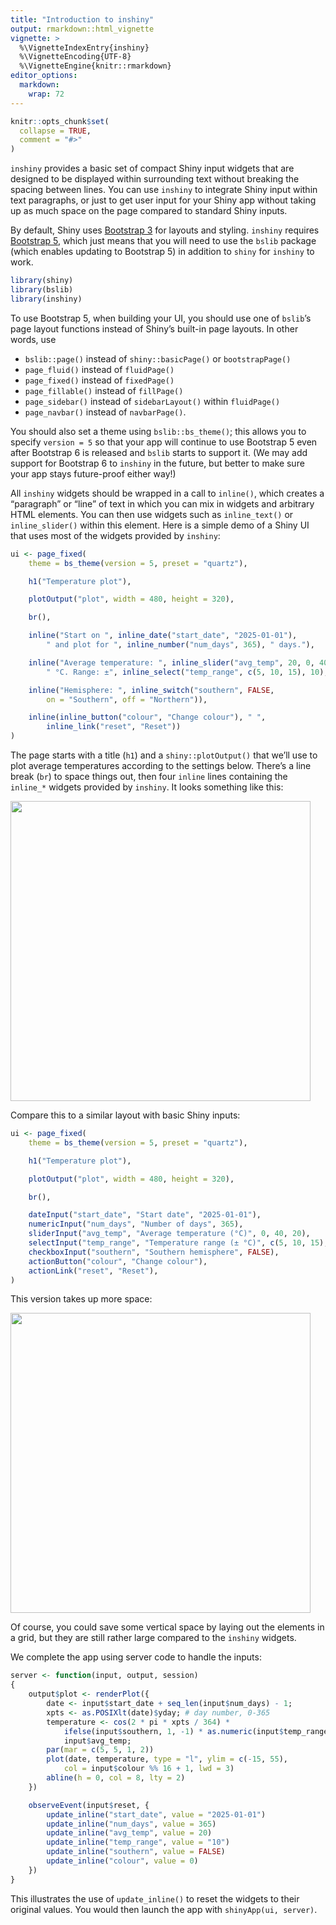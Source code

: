 ```yaml
---
title: "Introduction to inshiny"
output: rmarkdown::html_vignette
vignette: >
  %\VignetteIndexEntry{inshiny}
  %\VignetteEncoding{UTF-8}
  %\VignetteEngine{knitr::rmarkdown}
editor_options: 
  markdown: 
    wrap: 72
---
```


```r
knitr::opts_chunk$set(
  collapse = TRUE,
  comment = "#>"
)
```

`inshiny` provides a basic set of compact Shiny input widgets that are
designed to be displayed within surrounding text without breaking the
spacing between lines. You can use `inshiny` to integrate Shiny input
within text paragraphs, or just to get user input for your Shiny app
without taking up as much space on the page compared to standard Shiny
inputs.

By default, Shiny uses [Bootstrap
3](https://getbootstrap.com/docs/3.4/) for layouts and styling.
`inshiny` requires [Bootstrap
5](https://getbootstrap.com/docs/5.3/getting-started/introduction/),
which just means that you will need to use the `bslib` package (which
enables updating to Bootstrap 5) in addition to `shiny` for `inshiny` to
work.

```r
library(shiny)
library(bslib)
library(inshiny)
```

To use Bootstrap 5, when building your UI, you should use one of
`bslib`'s page layout functions instead of Shiny's built-in page
layouts. In other words, use

-   `bslib::page()` instead of `shiny::basicPage()` or `bootstrapPage()`
-   `page_fluid()` instead of `fluidPage()`
-   `page_fixed()` instead of `fixedPage()`
-   `page_fillable()` instead of `fillPage()`
-   `page_sidebar()` instead of `sidebarLayout()` within `fluidPage()`
-   `page_navbar()` instead of `navbarPage()`.

You should also set a theme using `bslib::bs_theme()`; this allows you
to specify `version = 5` so that your app will continue to use Bootstrap
5 even after Bootstrap 6 is released and `bslib` starts to support it.
(We may add support for Bootstrap 6 to `inshiny` in the future, but
better to make sure your app stays future-proof either way!)

All `inshiny` widgets should be wrapped in a call to `inline()`, which
creates a "paragraph" or "line" of text in which you can mix in widgets
and arbitrary HTML elements. You can then use widgets such as
`inline_text()` or `inline_slider()` within this element. Here is a
simple demo of a Shiny UI that uses most of the widgets provided by
`inshiny`:

```r
ui <- page_fixed(
    theme = bs_theme(version = 5, preset = "quartz"),

    h1("Temperature plot"),

    plotOutput("plot", width = 480, height = 320),

    br(),

    inline("Start on ", inline_date("start_date", "2025-01-01"),
        " and plot for ", inline_number("num_days", 365), " days."),

    inline("Average temperature: ", inline_slider("avg_temp", 20, 0, 40),
        " °C. Range: ±", inline_select("temp_range", c(5, 10, 15), 10), " °C."),

    inline("Hemisphere: ", inline_switch("southern", FALSE,
        on = "Southern", off = "Northern")),

    inline(inline_button("colour", "Change colour"), " ",
        inline_link("reset", "Reset"))
)
```

The page starts with a title (`h1`) and a `shiny::plotOutput()` that
we'll use to plot average temperatures according to the settings below.
There's a line break (`br`) to space things out, then four `inline`
lines containing the `inline_*` widgets provided by `inshiny`. It looks
something like this:

![](images/vignette_1.jpg){width="480"}

Compare this to a similar layout with basic Shiny inputs:

```r
ui <- page_fixed(
    theme = bs_theme(version = 5, preset = "quartz"),

    h1("Temperature plot"),

    plotOutput("plot", width = 480, height = 320),

    br(),

    dateInput("start_date", "Start date", "2025-01-01"),
    numericInput("num_days", "Number of days", 365),
    sliderInput("avg_temp", "Average temperature (°C)", 0, 40, 20),
    selectInput("temp_range", "Temperature range (± °C)", c(5, 10, 15), 10),
    checkboxInput("southern", "Southern hemisphere", FALSE),
    actionButton("colour", "Change colour"),
    actionLink("reset", "Reset"),
)
```

This version takes up more space:

![](images/vignette_2.jpg){width="480"}

Of course, you could save some vertical space by laying out the elements
in a grid, but they are still rather large compared to the `inshiny`
widgets.

We complete the app using server code to handle the inputs:

```r
server <- function(input, output, session)
{
    output$plot <- renderPlot({
        date <- input$start_date + seq_len(input$num_days) - 1;
        xpts <- as.POSIXlt(date)$yday; # day number, 0-365
        temperature <- cos(2 * pi * xpts / 364) *
            ifelse(input$southern, 1, -1) * as.numeric(input$temp_range) +
            input$avg_temp;
        par(mar = c(5, 5, 1, 2))
        plot(date, temperature, type = "l", ylim = c(-15, 55),
            col = input$colour %% 16 + 1, lwd = 3)
        abline(h = 0, col = 8, lty = 2)
    })

    observeEvent(input$reset, {
        update_inline("start_date", value = "2025-01-01")
        update_inline("num_days", value = 365)
        update_inline("avg_temp", value = 20)
        update_inline("temp_range", value = "10")
        update_inline("southern", value = FALSE)
        update_inline("colour", value = 0)
    })
}
```

This illustrates the use of `update_inline()` to reset the widgets to
their original values. You would then launch the app with
`shinyApp(ui, server)`.
